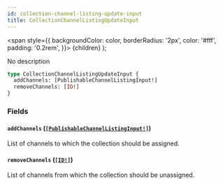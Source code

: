 ```yaml
---
id: collection-channel-listing-update-input
title: CollectionChannelListingUpdateInput
---
```


<span
style={{
      backgroundColor: color,
      borderRadius: '2px',
      color: '#fff',
      padding: '0.2rem',
    }}>
{children}
</span>
);

No description

```graphql
type CollectionChannelListingUpdateInput {
  addChannels: [PublishableChannelListingInput!]
  removeChannels: [ID!]
}
```

### Fields

#### `addChannels` ([`[PublishableChannelListingInput!]`](/api-reference/inputs/publishable-channel-listing-input.mdx))

List of channels to which the collection should be assigned.

#### `removeChannels` ([`[ID!]`](/api-reference/scalars/id.mdx))

List of channels from which the collection should be unassigned.
